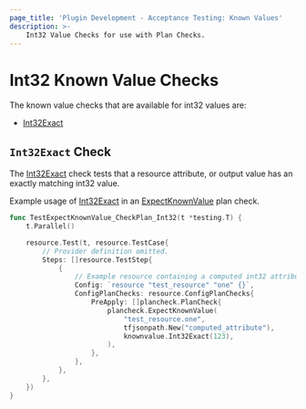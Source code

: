 ```yaml
---
page_title: 'Plugin Development - Acceptance Testing: Known Values'
description: >-
    Int32 Value Checks for use with Plan Checks.
---
```


# Int32 Known Value Checks

The known value checks that are available for int32 values are:

* [Int32Exact](/terraform/plugin/testing/acceptance-tests/known-value-checks/int32#int32exact-check)

## `Int32Exact` Check

The [Int32Exact](https://pkg.go.dev/github.com/hashicorp/terraform-plugin-testing/knownvalue#Int32Exact) check tests that a resource attribute, or output value has an exactly matching int32 value.

Example usage of [Int32Exact](https://pkg.go.dev/github.com/hashicorp/terraform-plugin-testing/knownvalue#Int32Exact) in an [ExpectKnownValue](/terraform/plugin/testing/acceptance-tests/plan-checks/resource) plan check.

```go
func TestExpectKnownValue_CheckPlan_Int32(t *testing.T) {
	t.Parallel()

	resource.Test(t, resource.TestCase{
		// Provider definition omitted.
		Steps: []resource.TestStep{
			{
        	    // Example resource containing a computed int32 attribute named "computed_attribute"
				Config: `resource "test_resource" "one" {}`,
				ConfigPlanChecks: resource.ConfigPlanChecks{
					PreApply: []plancheck.PlanCheck{
						plancheck.ExpectKnownValue(
							"test_resource.one",
							tfjsonpath.New("computed_attribute"),
							knownvalue.Int32Exact(123),
						),
					},
				},
			},
		},
	})
}
```
